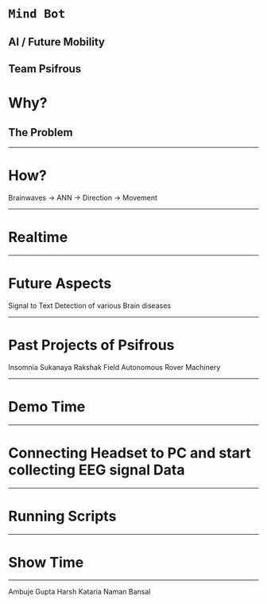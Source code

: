 # `Mind Bot`
## AI / Future Mobility
Team Psifrous
---
# Why?
## The Problem
---
# How?
Brainwaves -> ANN -> Direction -> Movement

---
# Realtime
---
# Future Aspects
 Signal to Text
 Detection of various Brain diseases

---
# Past Projects of Psifrous
 Insomnia
 Sukanaya Rakshak
 Field Autonomous Rover Machinery

---
# Demo Time
---
# Connecting Headset to PC and start collecting EEG signal Data
---
# Running Scripts
---
# Show Time
---
 Ambuje Gupta
 Harsh Kataria
 Naman Bansal
